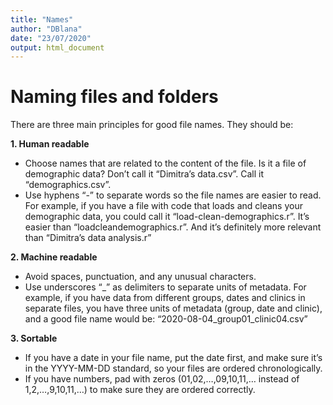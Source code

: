 ```yaml
---
title: "Names"
author: "DBlana"
date: "23/07/2020"
output: html_document
---
```


# Naming files and folders

There are three main principles for good file names. They should be:

**1. Human readable**

+ Choose names that are related to the content of the file. Is it a file of demographic data? Don't call it "Dimitra's data.csv". Call it "demographics.csv".
+ Use hyphens "-" to separate words so the file names are easier to read. For example, if you have a file with code that loads and cleans your demographic data, you could call it "load-clean-demographics.r". It's easier than "loadcleandemographics.r". And it's definitely more relevant than "Dimitra's data analysis.r" 

**2. Machine readable**

+ Avoid spaces, punctuation, and any unusual characters.
+ Use underscores "_" as delimiters to separate units of metadata. For example, if you have data from different groups, dates and clinics in separate files, you have three units of metadata (group, date and clinic), and a good file name would be: "2020-08-04_group01_clinic04.csv"  

**3. Sortable**

+ If you have a date in your file name, put the date first, and make sure it's in the YYYY-MM-DD standard, so your files are ordered chronologically.
+ If you have numbers, pad with zeros (01,02,...,09,10,11,... instead of 1,2,...,9,10,11,...) to make sure they are ordered correctly.